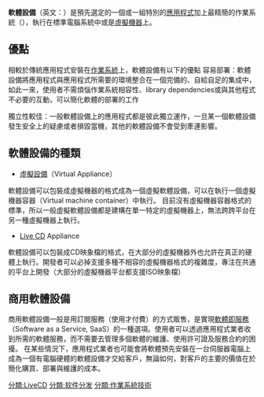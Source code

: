 {{Unreferenced|time=2016-06-14T23:47:06+00:00}}
{{noteTA
|G1=IT
}}
'''軟體設備'''（英文：{{lang|en|software appliance}}）是預先選定的一個或一組特別的[[應用程式|應用程式]]加上最精簡的作業系統（{{tsl|en|Just enough operating system|Just enough operating system, JeOS}}），執行在標準電腦系統中或是[[虛擬機器|虛擬機器]]上。

== 優點 ==

相較於傳統應用程式安裝在[[作業系統|作業系統]]上，軟體設備有以下的優點
容易部署：軟體設備將應用程式與應用程式所需要的環境整合在一個完備的、自給自足的集成中，如此一來，使用者不需煩惱作業系統相容性、library dependencies或與其他程式不必要的互動，可以簡化軟體的部署的工作

獨立性較佳：一般軟體設備上的應用程式都是彼此獨立運作，一旦某一個軟體設備發生安全上的疑慮或者損毀當機，其他的軟體設備不會受到牽連影響。

== 軟體設備的種類 ==
*[[虛擬設備|虛擬設備]]（Virtual Appliance）
軟體設備可以包裝成虛擬機器的格式成為一個虛擬軟體設備，可以在執行一個虛擬機器容器（Virtual machine container）中執行。
目前沒有虛擬機器容器格式的標準，所以一般虛擬軟體設備都是建構在單一特定的虛擬機器上，無法跨跨平台在另一種虛擬機器上執行。

*[[Live_CD|Live CD]] Appliance
軟體設備可以包裝成CD映象檔的格式，在大部分的虛擬機器外也允許在真正的硬體上執行。開發者可以必掉支援多種不相容的虛擬機器格式的複雜度，專注在共通的平台上開發（大部分的虛擬機器平台都支援ISO映象檔）

== 商用軟體設備 ==

商用軟體設備一般是用訂閱服務（使用才付費）的方式販售，是實現[[軟體即服務|軟體即服務]]（Software as a Service, SaaS）的一種選項。使用者可以透過應用程式業者收到所需的軟體服務，而不需要去管理多個軟體的維護、使用許可證及服務合約的困擾。
在某些情況下，應用程式業者也可能會將軟體預先安裝在一台伺服器電腦上成為一個有電腦硬體的軟體設備才交給客戶，無論如何，對客戶的主要的價值在於簡化購買、部署與維護的成本。

[[分類:LiveCD|分類:LiveCD]]
[[分類:软件分发|分類:软件分发]]
[[分類:作業系統技術|分類:作業系統技術]]